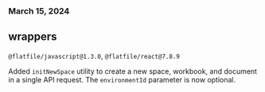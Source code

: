 ### March 15, 2024

## wrappers

`@flatfile/javascript@1.3.0`, `@flatfile/react@7.8.9`

Added `initNewSpace` utility to create a new space, workbook, and document in a single API request. The `environmentId` parameter is now optional.

